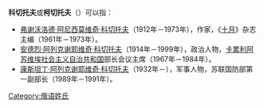 '''科切托夫'''或'''柯切托夫'''（{{lang-ru|Кочетов}}）可以指：

*[[弗谢沃洛德·阿尼西莫维奇·科切托夫|弗谢沃洛德·阿尼西莫维奇·科切托夫]]（1912年－1973年），作家，《[[十月_(俄文杂志)|十月]]》杂志主编（1961年－1973年）。
*[[安德烈·阿列克谢耶维奇·科切托夫|安德烈·阿列克谢耶维奇·科切托夫]]（1914年－1999年），政治人物，[[卡累利阿苏维埃社会主义自治共和国|卡累利阿苏维埃社会主义自治共和国]]部长会议主席（1967年－1984年）。
*[[康斯坦丁·阿列克谢耶维奇·科切托夫|康斯坦丁·阿列克谢耶维奇·科切托夫]]（1932年－），军事人物，苏联国防部第一副部长（1989年－1991年）。

{{Disambiguation|Kochetov|Cat=四字姓氏消歧义}}
{{DEFAULTSORT:Kochetov}}
[[Category:俄语姓氏|Category:俄语姓氏]]